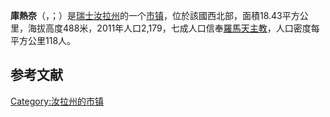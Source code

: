 {{noteTA|G1=瑞士地名}}
{{Infobox Switzerland municipality}}
'''庫熱奈'''（{{lang-fr|Courgenay}}，{{IPA-fr|kuʁʒənɛ}}；{{lang-de|label=德语旧名|Jennsdorf}}）是[[瑞士|瑞士]][[汝拉州|汝拉州]]的一个[[市镇_(瑞士)|市镇]]，位於該國西北部，面積18.43平方公里，海拔高度488米，2011年人口2,179，七成人口信奉[[羅馬天主教|羅馬天主教]]，人口密度每平方公里118人。

== 参考文献 ==
{{Reflist}}

{{Switzerland-geo-stub}}
[[Category:汝拉州的市镇|Category:汝拉州的市镇]]